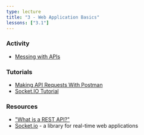 ```yaml
---
type: lecture
title: "3 - Web Application Basics"
lessons: ["3.1"]
---
```


### Activity

- [Messing with APIs](activities/api-testing)

### Tutorials

- [Making API Requests With Postman](tutorials/postman)
- [Socket.IO Tutorial](tutorials/socket-io)

### Resources

- ["What is a REST API?"](https://www.sitepoint.com/rest-api/)
- [Socket.io](https://socket.io/) - a library for real-time web applications
